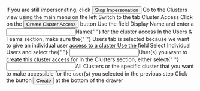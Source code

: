 
<Flow id="create-cluster-access-individual">
  <Step>
    If you are still impersonating, click <Button>Stop Impersonation</Button>
  </Step>
  <Step>
    Go to the <NavStep>Clusters</NavStep> view using the main menu on the left
  </Step>
  <Step>
    Switch to the tab <NavStep>Cluster Access</NavStep>
  </Step>
  <Step image="">
    Click on the <Button>Create Cluster Access</Button> button
  </Step>
  <Step image="">
    Use the field <Label>Display Name</Label> and enter a <Input>Name</Input>{" "}
    for the cluster access
  </Step>
  <Step image="">
    In the <Label>Users & Teams</Label> section, make sure the{" "}
    <NavStep>Users</NavStep> tab is selected because we want to give an
    individual user access to a cluster
  </Step>
  <Step image="">
    Use the field <Label>Select Individual Users</Label> and select the{" "}
    <Input>User(s)</Input> you want to create this cluster access for
  </Step>
  <Step image="">
    In the <Label>Clusters</Label> section, either select{" "}
    <Input>All Clusters</Input> or the specific cluster that you want to make
    accessible for the user(s) you selected in the previous step
  </Step>
  <Step image="">
    Click the button <Button>Create</Button> at the bottom of the drawer
  </Step>
</Flow>
